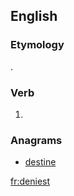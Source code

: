 ==English==

===Etymology===
{{suffix|deny|est|lang=en}}.

===Verb===
{{head|en}}

# {{context|archaic|lang=en}} {{second-person singular of|deny|lang=en}}

===Anagrams===
* [[destine#English|destine]]

[[fr:deniest]]